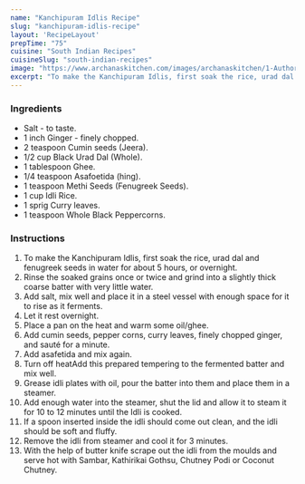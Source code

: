 ---
name: "Kanchipuram Idlis Recipe"
slug: "kanchipuram-idlis-recipe"
layout: 'RecipeLayout'
prepTime: "75"
cuisine: "South Indian Recipes"
cuisineSlug: "south-indian-recipes"
image: "https://www.archanaskitchen.com/images/archanaskitchen/1-Author/Jyothi_Rajesh/Kanchipuram_Idlis.jpg"
excerpt: "To make the Kanchipuram Idlis, first soak the rice, urad dal and fenugreek seeds in water for about 5 hours, or overnight"
---

### Ingredients

- Salt - to taste.
- 1 inch Ginger - finely chopped.
- 2 teaspoon Cumin seeds (Jeera).
- 1/2 cup Black Urad Dal (Whole).
- 1 tablespoon Ghee.
- 1/4 teaspoon Asafoetida (hing).
- 1 teaspoon Methi Seeds (Fenugreek Seeds).
- 1 cup Idli Rice.
- 1 sprig Curry leaves.
- 1 teaspoon Whole Black Peppercorns.

### Instructions

1. To make the Kanchipuram Idlis, first soak the rice, urad dal and fenugreek seeds in water for about 5 hours, or overnight.
1. Rinse the soaked grains once or twice and grind into a slightly thick coarse batter with very little water.
1. Add salt, mix well and place it in a steel vessel with enough space for it to rise as it ferments.
1. Let it rest overnight.
1. Place a pan on the heat and warm some oil/ghee.
1. Add cumin seeds, pepper corns, curry leaves, finely chopped ginger, and sauté for a minute.
1. Add asafetida and mix again.
1. Turn off heatAdd this prepared tempering to the fermented batter and mix well.
1. Grease idli plates with oil, pour the batter into them and place them in a steamer.
1. Add enough water into the steamer, shut the lid and allow it to steam it for 10 to 12 minutes until the Idli is cooked.
1. If a spoon inserted inside the idli should come out clean, and the idli should be soft and fluffy.
1. Remove the idli from steamer and cool it for 3 minutes.
1. With the help of butter knife scrape out the idli from the moulds and serve hot with Sambar, Kathirikai Gothsu, Chutney Podi or Coconut Chutney.
